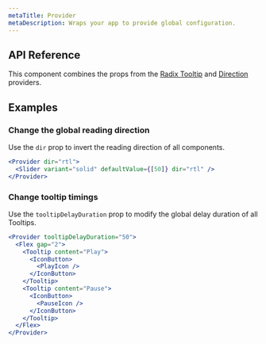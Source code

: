 ```yaml
---
metaTitle: Provider
metaDescription: Wraps your app to provide global configuration.
---
```


## API Reference

This component combines the props from the [Radix Tooltip](/docs/primitives/components/tooltip#provider) and [Direction](/docs/primitives/utilities/direction-provider) providers.

<ThemesPropsTable componentName="provider" />

## Examples

### Change the global reading direction

Use the `dir` prop to invert the reading direction of all components.

```jsx live=true
<Provider dir="rtl">
  <Slider variant="solid" defaultValue={[50]} dir="rtl" />
</Provider>
```

### Change tooltip timings

Use the `tooltipDelayDuration` prop to modify the global delay duration of all Tooltips.

```jsx live=true
<Provider tooltipDelayDuration="50">
  <Flex gap="2">
    <Tooltip content="Play">
      <IconButton>
        <PlayIcon />
      </IconButton>
    </Tooltip>
    <Tooltip content="Pause">
      <IconButton>
        <PauseIcon />
      </IconButton>
    </Tooltip>
  </Flex>
</Provider>
```
